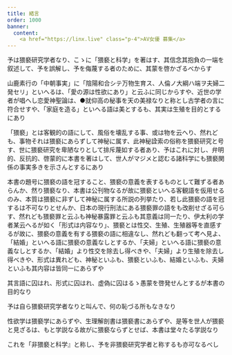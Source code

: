 ```yaml
---
title: 緒言
order: 1000
banner:
  content: 
    <a href="https://linx.live" class="p-4">AV女優 募集</a>
---
```


予は猥褻研究学者なり、こゝに「猥褻と科学」を著はす、其信念其抱負の一端を叙述して、予を誤解し、予を侮蔑する者のために、其蒙を啓かざるべからす

山鹿素行の「中朝事実」に「陰陽和合シテ万物生育ス、人倫ノ大綱ハ端ヲ夫婦二発セリ」といへるは、「愛の源は性欲にあり」と云ふに同じからすや、近世の学者が唱へし恋愛神聖論は、●就仰高の秘事を天の美禄なりと称とし古学者の言に符合せすや、「家庭を造る」といへる語は美とするも、其実は生殖を目的とするにあり

「猥褻」とは客観的の語にして、風俗を壊乱する事、或は物を云へり、然れども、事物それは猥褻にあらずして神秘に属す、此神秘詮索の俗称を猥褻研究と号す、世に猥褻研究を卑陋なりとして排斥蔑如する者あり、予はこれに対し、弁明的、反抗的、啓蒙的に本書を著はして、世人がマジメと認むる諸科学にも猥褻関係の事実多きを示さんとするにあり

本書の題号に猥褻の語を冠すること、猥褻の意義を表するものとして難ずる者あらんか、然り猥褻なり、本書は公刊物なるが故に猥褻といへる客観語を仮用せるのみ、本質は猥褻に非ずして神秘に属する所説の列挙たり、若し此猥褻の語を冠するは不可なりとせんか、日本の現行刑法にある猥褻罪の語をも改削せざる可らす、然れども猥褻罪と云ふも神秘暴露罪と云ふも其意義は同一たり、伊太利の学者某云へるが如く「形式は内容なり」、猥褻とは性交、生殖、生殖器等を直感するが故に、猥褻の意義を有する猥褻の語に相違なし、然れども翻って考へ見よ、「結婚」といへる語に猥褻の意義なしとするか、「夫婦」といへる語に猥褻の意義なしとするか、「結婚」より性交を除去し得べきや、「夫婦」より生殖を除去し得べきや、形式は異れども、神秘といふも、猥褻といふも、結婚といふも、夫婦といふも其内容は皆同一にあらずや

其言語に囚はれ、形式に囚はれ、虚偽に囚はるゝ愚蒙を啓発せんとするが本書の目的なり

予は自ら猥褻研究学者なりと叫んで、何の恥づる所もなきなり

性欲学は猥褻学にあらずや、生理解剖書は猥褻書にあらずや、是等を世人が猥褻と見ざるは、もと学説なる故がに猥褻ならずとせば、本書は堂々たる学説なり

これを「非猥褻と科学』と称し、予を非猥褻研究学者と称するも亦可なるべし

